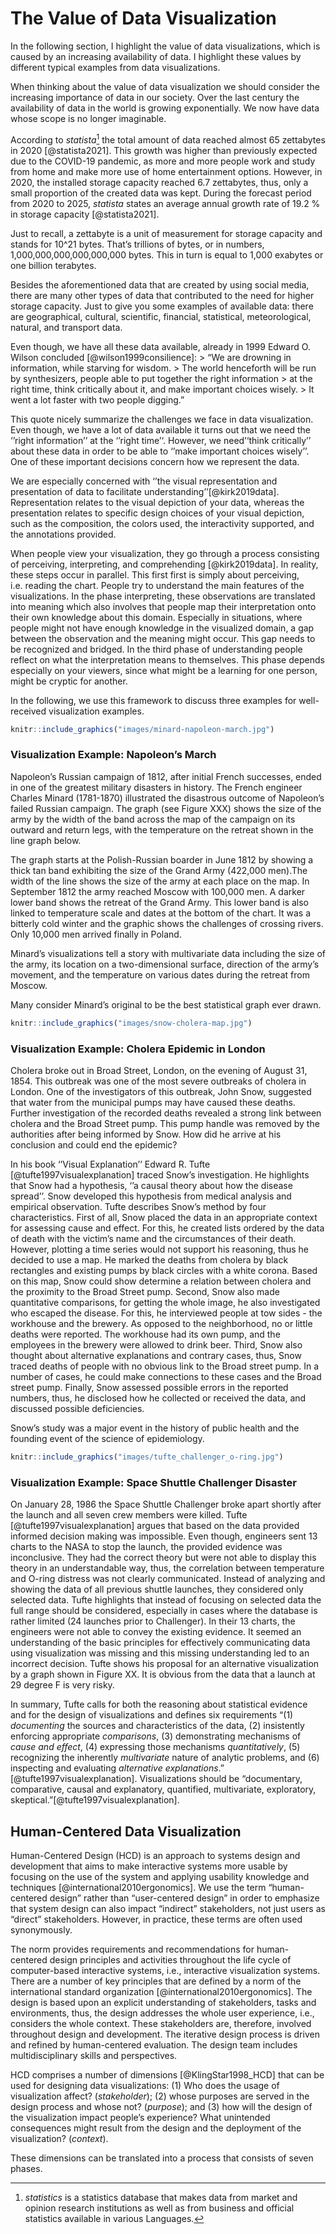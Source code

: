 #  The Value of Data Visualization {#sec:introduction}

In the following section, I highlight the value of data visualizations, which is caused by an increasing availability of data. I highlight these values by different typical examples from data visualizations. 

When thinking about the value of data visualization we should consider the increasing importance of data in our society. Over the last century the availability of data in the world is growing exponentially. We now have data whose scope is no longer imaginable. 

According to *statista*^[*statistics* is a statistics database that makes data from market and opinion research institutions as well as from business and official statistics available in various Languages.] the total amount of data reached almost 65 zettabytes in 2020 [@statista2021]. This growth was higher than previously expected due to the COVID-19 pandemic, as more and more people work and study from home and make more use of home entertainment options. However, in 2020, the installed storage capacity reached 6.7 zettabytes, thus, only a small proportion of the created data was kept. During the forecast period from 2020 to 2025, *statista* states an average annual growth rate of 19.2 % in storage capacity [@statista2021]. 

<!-- Include discussion on big data and reference to machine learning? -->

Just to recall, a zettabyte is a unit of measurement for storage capacity and stands for 10^21 bytes. That's trillions of bytes, or in numbers, 1,000,000,000,000,000,000 bytes. This in turn is equal to 1,000 exabytes or one billion terabytes.

Besides the aforementioned data that are created by using social media, there are many other types of data that contributed to the need for higher storage capacity. Just to give you some examples of available data: there are geographical, cultural, scientific, financial, statistical, meteorological, natural, and transport data.

Even though, we have all these data available, already in 1999 Edward O. Wilson concluded [@wilson1999consilience]:
> "We are drowning in information, while starving for wisdom.
> The world henceforth will be run by synthesizers, people able to put together the right information 
> at the right time, think critically about it, and make important choices wisely.
> It went a lot faster with two people digging."

This quote nicely summarize the challenges we face in data visualization. Even though, we have a lot of data available it turns out that we need the ''right information'' at the ''right time''. However, we need ''think critically'' about these data in order to be able to ''make important choices wisely''. One of these important decisions concern how we represent the data. 

We are especially concerned with ''the visual representation and presentation of data to facilitate understanding''[@kirk2019data]. Representation relates to the visual depiction of your data, whereas the presentation relates to specific design choices of your visual depiction, such as the composition, the colors used, the interactivity supported, and the annotations provided. 

When people view your visualization, they go through a process consisting of perceiving, interpreting, and comprehending [@kirk2019data]. In reality, these steps occur in parallel. This first first is simply about perceiving, i.e. reading the chart. People try to understand the main features of the visualizations. In the phase interpreting, these observations are translated into meaning which also involves that people map their interpretation onto their own knowledge about this domain. Especially in situations, where people might not have enough knowledge in the visualized domain, a gap between the observation and the meaning might occur. This gap needs to be recognized and bridged. In the third phase of understanding people reflect on what the interpretation means to themselves. This phase depends especially on your viewers, since what might be a learning for one person, might be cryptic for another.


In the following, we use this framework to discuss three examples for well-received visualization examples. 


```r
knitr::include_graphics("images/minard-napoleon-march.jpg")
```

### Visualization Example: Napoleon's March

Napoleon's Russian campaign of 1812, after initial French successes, ended in one of the greatest military disasters in history. The French engineer Charles Minard (1781-1870) illustrated the disastrous outcome of Napoleon's failed Russian campaign. The graph (see Figure XXX) shows the size of the army by the width of the band across the map of the campaign on its outward and return legs, with the temperature on the retreat shown in the line graph below. 

The graph starts at the Polish-Russian boarder in June 1812 by showing a thick tan band exhibiting the size of the Grand Army (422,000 men).The width of the line shows the size of the army at each place on the map. In September 1812 the army reached Moscow with 100,000 men. A darker lower band shows the retreat of the Grand Army. This lower band is also linked to temperature scale and dates at the bottom of the chart. It was a bitterly cold winter and the graphic shows the challenges of crossing rivers. Only 10,000 men arrived finally in Poland. 

Minard's visualizations tell a story with multivariate data including the size of the army, its location on a two-dimensional surface, direction of the army's movement, and the temperature on various dates during the retreat from Moscow. 

Many consider Minard's original to be the best statistical graph ever drawn.


```r
knitr::include_graphics("images/snow-cholera-map.jpg")
```


### Visualization Example: Cholera Epidemic in London
<!-- Further information: https://www.ph.ucla.edu/epi/snow/highressnowmap.html -->

Cholera broke out in Broad Street, London, on the evening of August 31, 1854. This outbreak was one of the most severe outbreaks of cholera in London. One of the investigators of this outbreak, John Snow, suggested that water from the municipal pumps may have caused these deaths. Further investigation of the recorded deaths revealed a strong link between cholera and the Broad Street pump. This pump handle was removed by the authorities after being informed by Snow. How did he arrive at his conclusion and could end the epidemic?

In his book ''Visual Explanation'' Edward  R. Tufte [@tufte1997visualexplanation] traced Snow's investigation. He highlights that Snow had a hypothesis, ''a causal theory about how the disease spread''. Snow developed this hypothesis from medical analysis and empirical observation. Tufte describes Snow's method by four characteristics. First of all, Snow placed the data in an appropriate context for assessing cause and effect. For this, he created lists ordered by the data of death with the victim's name and the circumstances of their death. However, plotting a time series would not support his reasoning, thus he decided to use a map. He marked the deaths from cholera by black rectangles and existing pumps by black circles with a white corona. Based on this map, Snow could show determine a relation between cholera and the proximity to the Broad Street pump. Second, Snow also made quantitative comparisons, for getting the whole image, he also investigated who escaped the disease. For this, he interviewed people at tow sides - the workhouse and the brewery. As opposed to the neighborhood, no or little deaths were reported. The workhouse had its own pump, and the employees in the brewery were allowed to drink beer. Third, Snow also thought about alternative explanations and contrary cases, thus, Snow traced deaths of people with no obvious link to the Broad street pump. In a number of cases, he could make connections to these cases and the Broad street pump. Finally, Snow assessed possible errors in the reported numbers, thus, he disclosed how he collected or received the data, and discussed possible deficiencies. 

Snow's study was a major event in the history of public health and the founding event of the science of epidemiology. 


```r
knitr::include_graphics("images/tufte_challenger_o-ring.jpg")
```

### Visualization Example: Space Shuttle Challenger Disaster
<!-- https://www.asktog.com/books/challengerExerpt.html -->
<!-- https://en.wikipedia.org/wiki/Space_Shuttle_Challenger_disaster -->

On January 28, 1986 the Space Shuttle Challenger broke apart shortly after the launch and all seven crew members were killed. Tufte [@tufte1997visualexplanation] argues that based on the data provided informed decision making was impossible. Even though, engineers sent 13 charts to the NASA to stop the launch, the provided evidence was inconclusive. They had the correct theory but were not able to display this theory in an understandable way, thus, the correlation between temperature and O-ring distress was not clearly communicated.  Instead of analyzing and showing the data of all previous shuttle launches, they considered only selected data. Tufte highlights that instead of focusing on selected data the full range should be considered, especially in cases where the database is rather limited (24 launches prior to Challenger). In their 13 charts, the engineers were not able to convey the existing evidence. It seemed an understanding of the basic principles for effectively communicating data using visualization was missing and this missing understanding led to an incorrect decision. Tufte shows his proposal for an alternative visualization by a graph shown in Figure XX. It is obvious from the data that a launch at 29 degree F is very risky.  


In summary, Tufte calls for both the reasoning about statistical evidence and for the design of visualizations and defines six requirements "(1) *documenting* the sources and characteristics of the data, (2) insistently enforcing appropriate *comparisons*, (3) demonstrating mechanisms of *cause and effect*, (4) expressing those mechanisms *quantitatively*, (5) recognizing the inherently *multivariate* nature of analytic problems, and (6) inspecting and evaluating *alternative explanations*." [@tufte1997visualexplanation]. Visualizations should be "documentary, comparative, causal and explanatory, quantified, multivariate, exploratory, skeptical."[@tufte1997visualexplanation]. 

## Human-Centered Data Visualization {#sec:hcd}

Human-Centered Design (HCD) is an approach to systems design and development that aims to make interactive systems more usable by focusing on the use of the system and applying usability knowledge and techniques [@international2010ergonomics]. We use the term “human-centered design” rather than “user-centered design” in order to emphasize that system design can also impact “indirect” stakeholders, not just users as “direct” stakeholders. However, in practice, these terms are often used synonymously.

The norm provides requirements and recommendations for human-centered design principles and activities throughout the life cycle of computer-based interactive systems, i.e., interactive visualization systems. There are a number of key principles that are defined by a norm of the international standard organization [@international2010ergonomics]. The design is based upon an explicit understanding of stakeholders, tasks and environments, thus, the design addresses the whole user experience, i.e., considers the whole context. These stakeholders are, therefore, involved throughout design and development. The iterative design process is driven and refined by human-centered evaluation. The design team includes multidisciplinary skills and perspectives.

HCD comprises a number of dimensions [@KlingStar1998_HCD] that can be used for designing data visualizations: (1) Who does the usage of visualization affect? (*stakeholder*); (2) whose purposes are served in the design process and whose not? (*purpose*); and (3) how will the design of the visualization impact people’s experience? What unintended consequences might result from the design and the deployment of the visualization? (*context*). 

These dimensions can be translated into a process that consists of seven phases. 







